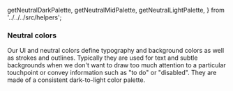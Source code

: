   getNeutralDarkPalette,
  getNeutralMidPalette,
  getNeutralLightPalette,
} from '../../../src/helpers';

<Meta title="Foundations/Color/Neutral" />

### Neutral colors

Our UI and neutral colors define typography and background colors as well as strokes and outlines. 
Typically they are used for text and subtle backgrounds when we don't want to draw too much attention to a particular touchpoint or convey information such as "to do" or "disabled".
They are made of a consistent dark-to-light color palette.

<ColorPalette>
  <ColorItem
    title="Dark Neutrals"
    subtitle="Dark neutrals are very effective for creating contrast and are therefore the primary color used for typography. Occasionally the dark neutrals are found in other elements but they rarely dominate the palette."
    colors={getNeutralDarkPalette()}
  />
  
  <ColorItem
    title="Mid Neutrals"
    subtitle="Use mid neutrals to create depth in components. Use them for border, icons, disabled text or disabled backgrounds. Avoid mid neutrals as background colors because there is usually not enough contrast to remain AA compliant."
    colors={getNeutralMidPalette()}
  />

  <ColorItem
    title="Dark Neutrals"
    subtitle="Light neutrals are helpful for offsetting content in a primarily white layout without losing warmth and cleanliness and are therefore often used as a background color for small and large areas."
    colors={getNeutralLightPalette()}
  /> 
</ColorPalette>
